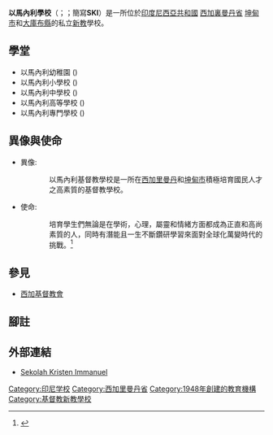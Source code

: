 {{multiple issues|
{{Expand language|time=2016-12-21T04:24:50+00:00}}
{{expand|time=2016-12-21T04:24:50+00:00}}
}}
{{Infobox School
| name           = 以馬內利學校
| other_name     = Sekolah Kristen Immanuel<br>Immanuel Christian School
| image          =
| logo           = 
| motto          = 聰明, 智慧, 勝任
| established    = 1948年
| type           = 私立學校
| religion       = [[新教|新教]]
| affiliation    = 
| district       = 
| grades         = 中小學，幼稚園配套
| founder        = 
| president      = 
| principal      = 
| vice_principal = 
| dean           = 
| college        = 
| house          = 
| su             = 
| sc             =
| cs             =
| cc             =
| faculty        = 
| staff          = 
| students       = 
| athletics      = 
| conference     = 
| tree           =
| colors         = 
| mascot         = 
| magazine       = 
| free_label     = 
| free_text      = 
| free_label2    = 
| free_text2     = 
| free_label3    = 
| free_text3     = 
| free_label4    = 
| free_text4     = 
| free_label5    = 
| free_text5     = 
| address        = {{Flagicon|Indonesia}} [[印度尼西亞共和國|印度尼西亞共和國]] [[西加裏曼丹省|西加裏曼丹省]]
| website        = http://ski.sch.id
}}
'''以馬內利學校'''（{{lang-en|Immanuel Christian School}}；{{lang-id|Sekolah Kristen Immanuel}}；簡寫'''SKI'''）是一所位於[[印度尼西亞共和國|印度尼西亞共和國]] [[西加裏曼丹省|西加裏曼丹省]] [[坤甸市|坤甸市]]和[[大庫布縣|大庫布縣]]的私立[[新教|新教]]學校。

==學堂==
* 以馬內利幼稚園 ({{lang-id|''{{lang|id|TK Kristen Immanuel}}''}})
* 以馬內利小學校 ({{lang-id|''{{lang|id|SD Kristen Immanuel}}''}})
* 以馬內利中學校 ({{lang-id|''{{lang|id|SMP Kristen Immanuel}}''}})
* 以馬內利高等學校 ({{lang-id|''{{lang|id|SMA Kristen Immanuel}}''}})
* 以馬內利專門學校 ({{lang-id|''{{lang|id|SMK Kristen Immanuel}}''}})

==異像與使命==
* 異像:
::以馬內利基督教學校是一所在[[西加里曼丹|西加里曼丹]]和[[坤甸市|坤甸市]]積極培育國民人才之高素質的基督教學校。
* 使命:
::培育學生們無論是在學術，心理，屬靈和情緒方面都成為正直和高尚素質的人，同時有潛能且一生不斷鑽研學習來面對全球化萬變時代的挑戰。<ref>{{Cite web |url=http://ski.sch.id/in/index.php/info/visi-misi-ski |title=以馬內利學校異像與使命 |accessdate=2016-12-27 |archive-date=2017-01-02 |archive-url=https://web.archive.org/web/20170102021138/http://ski.sch.id/in/index.php/info/visi-misi-ski |dead-url=no }}</ref>

==參見==
* [[西加基督教會|西加基督教會]]

==腳註==
{{reflist}}

==外部連結==
* [http://ski.sch.id/ Sekolah Kristen Immanuel]{{Wayback|url=http://ski.sch.id/ |date=20170102021138 }} {{id icon}}

[[Category:印尼学校|Category:印尼学校]]
[[Category:西加里曼丹省|Category:西加里曼丹省]]
[[Category:1948年創建的教育機構|Category:1948年創建的教育機構]]
[[Category:基督教新教學校|Category:基督教新教學校]]